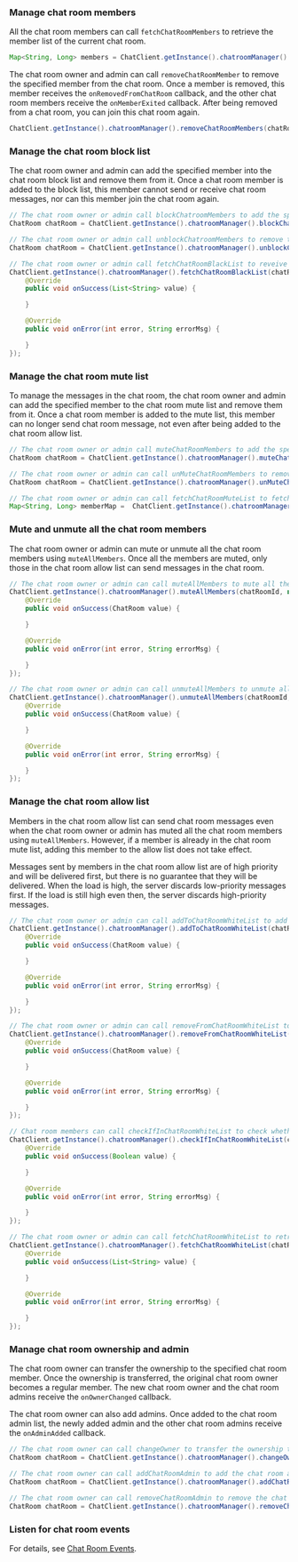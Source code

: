<PlatformWrapper platform="android">

### Manage chat room members

All the chat room members can call `fetchChatRoomMembers` to retrieve the member list of the current chat room.

```java
Map<String, Long> members = ChatClient.getInstance().chatroomManager().fetchChatRoomMembers(chatRoomId, cursor, pageSize);
```

The chat room owner and admin can call `removeChatRoomMember` to remove the specified member from the chat room. Once a member is removed, this member receives the `onRemovedFromChatRoom` callback, and the other chat room members receive the `onMemberExited` callback. After being removed from a chat room, you can join this chat room again.

```java
ChatClient.getInstance().chatroomManager().removeChatRoomMembers(chatRoomId, members);
```

### Manage the chat room block list

The chat room owner and admin can add the specified member into the chat room block list and remove them from it. Once a chat room member is added to the block list, this member cannot send or receive chat room messages, nor can this member join the chat room again.

```java
// The chat room owner or admin call blockChatroomMembers to add the specified member to the chat room block list.
ChatRoom chatRoom = ChatClient.getInstance().chatroomManager().blockChatroomMembers(chatRoomId, members);

// The chat room owner or admin call unblockChatroomMembers to remove the specified user out of the block list.
ChatRoom chatRoom = ChatClient.getInstance().chatroomManager().unblockChatRoomMembers(chatRoomId, members);

// The chat room owner or admin call fetchChatRoomBlackList to reveive the block list of the current chat room.
ChatClient.getInstance().chatroomManager().fetchChatRoomBlackList(chatRoomId, new ValueCallBack<List<String>>() {
    @Override
    public void onSuccess(List<String> value) {

    }

    @Override
    public void onError(int error, String errorMsg) {

    }
});
```

### Manage the chat room mute list

To manage the messages in the chat room, the chat room owner and admin can add the specified member to the chat room mute list and remove them from it. Once a chat room member is added to the mute list, this member can no longer send chat room message, not even after being added to the chat room allow list.

```java
// The chat room owner or admin call muteChatRoomMembers to add the specified user to the chat room block list. The muted member and all the other chat room admins or owner receive the onMuteListAdded callback.
ChatRoom chatRoom = ChatClient.getInstance().chatroomManager().muteChatRoomMembers(chatRoomId, members, duration);

// The chat room owner or admin can call unMuteChatRoomMembers to remove the specified user from the chat room block list. The unmuted member and all the other chat room admins or owner receive the onMuteListRemoved callback.
ChatRoom chatRoom = ChatClient.getInstance().chatroomManager().unMuteChatRoomMembers(chatRoomId, members);

// The chat room owner or admin can call fetchChatRoomMuteList to fetch the mute list of the current chat room.
Map<String, Long> memberMap =  ChatClient.getInstance().chatroomManager().fetchChatRoomMuteList(chatRoomId, pageNum, pageSize);
```

### Mute and unmute all the chat room members

The chat room owner or admin can mute or unmute all the chat room members using `muteAllMembers`. Once all the members are muted, only those in the chat room allow list can send messages in the chat room.

```java
// The chat room owner or admin can call muteAllMembers to mute all the chat room members. Once all the members are muted, these members receive the onAllMemberMuteStateChanged callback.
ChatClient.getInstance().chatroomManager().muteAllMembers(chatRoomId, new ValueCallBack<ChatRoom>() {
    @Override
    public void onSuccess(ChatRoom value) {

    }

    @Override
    public void onError(int error, String errorMsg) {

    }
});

// The chat room owner or admin can call unmuteAllMembers to unmute all the chat room members. Once all the members are unmuted, these members receive the onAllMemberMuteStateChanged callback.
ChatClient.getInstance().chatroomManager().unmuteAllMembers(chatRoomId, new ValueCallBack<ChatRoom>() {
    @Override
    public void onSuccess(ChatRoom value) {

    }

    @Override
    public void onError(int error, String errorMsg) {

    }
});
```

### Manage the chat room allow list

Members in the chat room allow list can send chat room messages even when the chat room owner or admin has muted all the chat room members using `muteAllMembers`. However, if a member is already in the chat room mute list, adding this member to the allow list does not take effect.

Messages sent by members in the chat room allow list are of high priority and will be delivered first, but there is no guarantee that they will be delivered. When the load is high, the server discards low-priority messages first. If the load is still high even then, the server discards high-priority messages.

```java
// The chat room owner or admin can call addToChatRoomWhiteList to add the specified member to the chat room allow list.
ChatClient.getInstance().chatroomManager().addToChatRoomWhiteList(chatRoomId, members, new ValueCallBack<ChatRoom>() {
    @Override
    public void onSuccess(ChatRoom value) {

    }

    @Override
    public void onError(int error, String errorMsg) {

    }
});

// The chat room owner or admin can call removeFromChatRoomWhiteList to add remove the specified member from the chat room allow list.
ChatClient.getInstance().chatroomManager().removeFromChatRoomWhiteList(chatRoomId, members, new ValueCallBack<ChatRoom>() {
    @Override
    public void onSuccess(ChatRoom value) {

    }

    @Override
    public void onError(int error, String errorMsg) {

    }
});

// Chat room members can call checkIfInChatRoomWhiteList to check whether they are in the chat room allow list.
ChatClient.getInstance().chatroomManager().checkIfInChatRoomWhiteList(chatRoomId, new ValueCallBack<Boolean>() {
    @Override
    public void onSuccess(Boolean value) {

    }

    @Override
    public void onError(int error, String errorMsg) {

    }
});

// The chat room owner or admin can call fetchChatRoomWhiteList to retrieve the allow list of the current chat room.
ChatClient.getInstance().chatroomManager().fetchChatRoomWhiteList(chatRoomId, new ValueCallBack<List<String>>() {
    @Override
    public void onSuccess(List<String> value) {

    }

    @Override
    public void onError(int error, String errorMsg) {

    }
});
```

### Manage chat room ownership and admin

The chat room owner can transfer the ownership to the specified chat room member. Once the ownership is transferred, the original chat room owner becomes a regular member. The new chat room owner and the chat room admins receive the `onOwnerChanged` callback.

The chat room owner can also add admins. Once added to the chat room admin list, the newly added admin and the other chat room admins receive the `onAdminAdded` callback.

```java
// The chat room owner can call changeOwner to transfer the ownership to the other chat room member.
ChatRoom chatRoom = ChatClient.getInstance().chatroomManager().changeOwner(chatRoomId, newOwner);

// The chat room owner can call addChatRoomAdmin to add the chat room admin.
ChatRoom chatRoom = ChatClient.getInstance().chatroomManager().addChatRoomAdmin(chatRoomId, admin);

// The chat room owner can call removeChatRoomAdmin to remove the chat room admin. The removed admin and the other admins receive the onAdminRemoved callback.
ChatRoom chatRoom = ChatClient.getInstance().chatroomManager().removeChatRoomAdmin(chatRoomId, admin);
```

### Listen for chat room events

For details, see [Chat Room Events](manage-chatrooms#listen-for-chat-room-events).

</PlatformWrapper>
